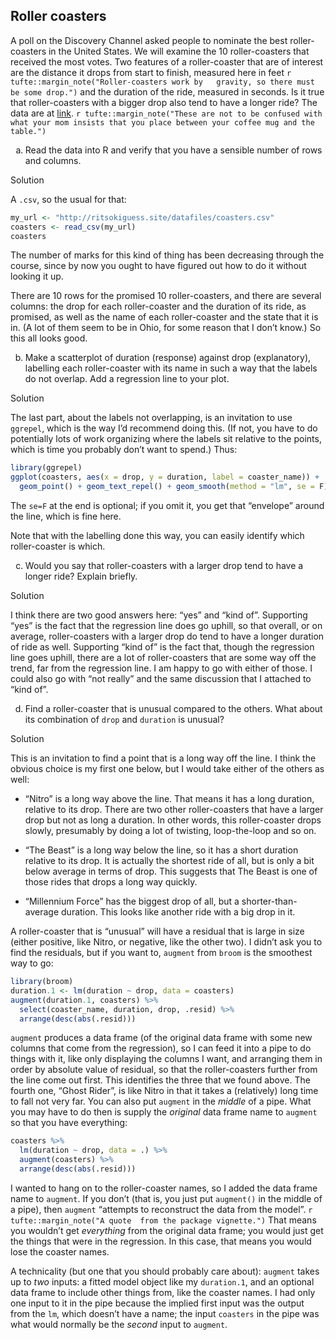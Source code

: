 ##  Roller coasters


 A poll on the Discovery Channel asked people to nominate the
best roller-coasters in the United States. We will examine the 10
roller-coasters that received the most votes. Two features of a
roller-coaster that are of interest are the distance it drops from
start to finish, measured here in feet
`r tufte::margin_note("Roller-coasters work by   gravity, so there must be some drop.")` and the duration of the ride,
measured in seconds. Is it true that roller-coasters with a bigger
drop also tend to have a longer ride? The data are at
[link](http://ritsokiguess.site/datafiles/coasters.csv).
`r tufte::margin_note("These are not to be confused with what your mom insists that you place between your coffee mug and the table.")`



(a) Read the data into R and verify that you have a sensible
number of rows and columns.


Solution


A `.csv`, so the usual for that:

```r
my_url <- "http://ritsokiguess.site/datafiles/coasters.csv"
coasters <- read_csv(my_url)
coasters
```

 

The number of marks for this kind of thing has been decreasing through
the course, since by now you ought to have figured out how to do it
without looking it up.

There are 10 rows for the promised 10 roller-coasters, and there are
several columns: the drop for each roller-coaster and the duration of
its ride, as promised, as well as the name of each roller-coaster and the state
that it is in. (A lot of them seem to be in Ohio, for some reason that
I don't know.) So this all looks good.



(b) Make a scatterplot of duration (response) against drop
(explanatory), labelling each roller-coaster with its name in such a
way that the labels do not overlap. Add a regression line to your plot.


Solution


The last part, about the labels not overlapping, is an
invitation to use `ggrepel`, which is the way I'd
recommend doing this. (If not, you have to do potentially lots
of work organizing where the labels sit relative to the points,
which is time you probably don't want to spend.) Thus:
```r
library(ggrepel)
ggplot(coasters, aes(x = drop, y = duration, label = coaster_name)) +
  geom_point() + geom_text_repel() + geom_smooth(method = "lm", se = F)
```

       

The `se=F` at the end is optional; if you omit it, you get that
"envelope" around the line, which is fine here.

Note that with the labelling done this way, you can easily identify
which roller-coaster is which.



(c) Would you say that roller-coasters with a larger drop tend
to have a longer ride? Explain briefly.


Solution


I think there are two good answers here: "yes" and "kind of".
Supporting "yes" is the fact that the regression line does go
uphill, so that overall, or on average, roller-coasters with a
larger drop do tend to have a longer duration of ride as well.
Supporting "kind of" is the fact that, though the regression
line goes uphill, there are a lot of roller-coasters that are
some way off the trend, far from the regression line.
I am happy to go with either of those. I could also go with
"not really" and the same discussion that I attached to 
"kind of". 



(d) Find a roller-coaster that is unusual compared to the
others. What about its combination of `drop` and
`duration` is unusual?


Solution


This is an invitation to find a point that is a long way off the
line. I think the obvious choice is my first one below, but I
would take either of the others as well:


* "Nitro" is a long way above the line. That means it has
a long duration, relative to its drop. There are two other
roller-coasters that have a larger drop but not as long a
duration. In other words, this roller-coaster drops slowly,
presumably by doing a lot of twisting, loop-the-loop and so on.

* "The Beast" is a long way below the line, so it has a
short duration relative to its drop. It is actually the
shortest ride of all, but is only a bit below average in terms
of drop. This suggests that The Beast is one of those rides
that drops a long way quickly.

* "Millennium Force" has the biggest drop of all, but a
shorter-than-average duration. This looks like another ride
with a big drop in it.

A roller-coaster that is "unusual" will have a residual that
is large in size (either positive, like Nitro, or negative, like
the other two). I didn't ask you to find the residuals, but if
you want to, `augment` from `broom` is the
smoothest way to go:
```r
library(broom)
duration.1 <- lm(duration ~ drop, data = coasters)
augment(duration.1, coasters) %>%
  select(coaster_name, duration, drop, .resid) %>%
  arrange(desc(abs(.resid)))
```

       

`augment` produces a data frame (of the original data frame
with some new columns that come from the regression), so I can feed it
into a pipe to do things with it, like only displaying the columns I
want, and arranging them in order by absolute value of residual, so
that the roller-coasters further from the line come out first. This
identifies the three that we found above. The fourth one, "Ghost Rider", 
is like Nitro in that it takes a (relatively) long time to
fall not very far.
You can also put `augment` in the *middle* of a pipe. What
you may have to do then is supply the *original* data frame name
to `augment` so that you have everything:

```r
coasters %>%
  lm(duration ~ drop, data = .) %>%
  augment(coasters) %>%
  arrange(desc(abs(.resid)))
```

 

I wanted to hang on to the roller-coaster names, so I added the data
frame name to `augment`. If you don't (that is, you just put
`augment()` in the middle of a pipe), then `augment`
"attempts to reconstruct the data from the model".
`r tufte::margin_note("A quote  from the package vignette.")` That means you wouldn't get
*everything* from the original data frame; you would just get the
things that were in the regression. In this case, that means you would lose
the coaster names.

A technicality (but one that you should probably care about):
`augment` takes up to *two* inputs: a fitted model object
like my `duration.1`, and an optional data frame to include
other things from, like the coaster names. I had only one input to it
in the pipe because the implied first input was the output from the
`lm`, which doesn't have a name; the input `coasters` in
the pipe was what would normally be the *second* input to
`augment`.




